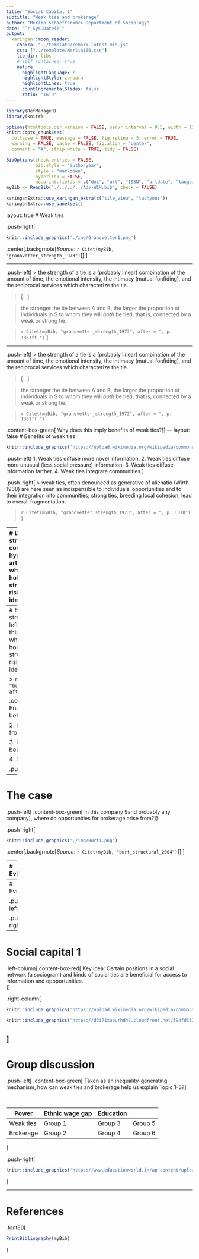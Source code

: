 ```yaml
---
title: "Social Capital 1"
subtitle: "Weak ties and brokerage"
author: "Merlin Schaeffer<br> Department of Sociology"
date: "`r Sys.Date()`"
output: 
  xaringan::moon_reader:
    chakra: "../template/remark-latest.min.js"
    css: ["../template/Merlin169.css"]
    lib_dir: libs
    # self_contained: true
    nature:
      highlightLanguage: r
      highlightStyle: zenburn
      highlightLines: true
      countIncrementalSlides: false
      ratio: '16:9'
---
```

```r
library(RefManageR)
library(knitr)

options(htmltools.dir.version = FALSE, servr.interval = 0.5, width = 115, digits = 3)
knitr::opts_chunk$set(
  collapse = TRUE, message = FALSE, fig.retina = 3, error = TRUE,
  warning = FALSE, cache = FALSE, fig.align = 'center',
  comment = "#", strip.white = TRUE, tidy = FALSE)

BibOptions(check.entries = FALSE, 
           bib.style = "authoryear", 
           style = "markdown",
           hyperlink = FALSE,
           no.print.fields = c("doi", "url", "ISSN", "urldate", "language", "note", "isbn", "volume"))
myBib <- ReadBib("./../../../Adv-WIM.bib", check = FALSE)

xaringanExtra::use_xaringan_extra(c("tile_view", "tachyons"))
xaringanExtra::use_panelset()
```
layout: true
# Weak ties

.push-right[
```r
knitr::include_graphics('./img/Granovetter1.png')
```
.center[.backgrnote[*Source*: `r Citet(myBib, "granovetter_strength_1973")`]]
]

---

.push-left[
> the strength of a tie is a (probably linear) combination of the amount of time, the emotional intensity, the intimacy (mutual fonfiding), and the reciprocal services which characterize the tie.

> [...]

> the stronger the tie between A and B, the larger the proportion of individuals in S to whom they will *both* be tied, that is, connected by a weak or strong tie.

> `r Citet(myBib, "granovetter_strength_1973", after = ", p. 1361ff.")`
]

---

.push-left[
> the strength of a tie is a (probably linear) combination of the amount of time, the emotional intensity, the intimacy (mutual fonfiding), and the reciprocal services which characterize the tie.

> [...]

> the stronger the tie between A and B, the larger the proportion of individuals in S to whom they will *both* be tied, that is, connected by a weak or strong tie.

> `r Citet(myBib, "granovetter_strength_1973", after = ", p. 1361ff.")`

.content-box-green[
Why does this imply benefits of weak ties?]]
---
layout: false
# Benefits of weak ties


```r
knitr::include_graphics('https://upload.wikimedia.org/wikipedia/commons/thumb/f/f1/Tie-network.jpg/800px-Tie-network.jpg')
```


.push-left[
1. Weak ties diffuse more novel information.
2. Weak ties diffuse more unusual (less social pressure) information.
3. Weak ties diffuse information farther.
4. Weak ties integrate communities.
]

.push-right[
> weak ties, often denounced as generative of alienatio (Wirth 1938) are here seen as indispensible to individuals' opportunities and to their integration into communities; strong ties, breeding local cohesion, lead to overall fragmentation.

> `r Citet(myBib, "granovetter_strength_1973", after = ", p. 1378")`
]

---
# Brokerage and structural holes
.left-column[
> The hypothesis in this article is that people who stand near the holes in a social structure are at higher risk of having good ideas.

> `r Citet(myBib, "burt_structural_2004", after = ", p. 349")`

<br>
.content-box-green[
Why?]]

.right-column[
```r
knitr::include_graphics('https://d3i71xaburhd42.cloudfront.net/f94fd3326a9bc7896d6606fa23a658c32cfc75c8/28-Figure1-1.png')
```
.center[.backgrnote[*Source*: `r Citet(myBib, "burt_structural_2004")`]]
]

---
# Brokerage and structural holes
.push-left[
> The hypothesis in this article is that people who stand near the holes in a social structure are at higher risk of having good ideas.

> `r Citet(myBib, "burt_structural_2004", after = ", p. 349")`


.content-box-blue[
1. Enable information flow between groups.

2. Help copy strategies from other groups.

3. Foster strategic behavior of own group.

4. Synthesize.]]

.push-right[
```r
knitr::include_graphics('https://d3i71xaburhd42.cloudfront.net/f94fd3326a9bc7896d6606fa23a658c32cfc75c8/28-Figure1-1.png')
```
.center[.backgrnote[*Source*: `r Citet(myBib, "burt_structural_2004")`]]
]

---
# The case

.push-left[
.content-box-green[
In this company 9and probably any company), where do opportunities for brokerage arise from?
]]

.push-right[
```r
knitr::include_graphics('./img/Burt1.png')
```
.center[.backgrnote[*Source*: `r Citet(myBib, "burt_structural_2004")`]]
]

---
# Evidence

.push-left[
```r
knitr::include_graphics('./img/Burt3.png')
```
]

.push-right[
```r
knitr::include_graphics('./img/Burt2.png')
```
.center[.backgrnote[*Source*: `r Citet(myBib, "burt_structural_2004")`]]
]

---
# Evidence

.push-left[
```r
knitr::include_graphics('./img/Burt5.png')
```
]

.push-right[
```r
knitr::include_graphics('./img/Burt4.png')
```
.center[.backgrnote[*Source*: `r Citet(myBib, "burt_structural_2004")`]]
]

---
# Social capital 1

.left-column[.content-box-red[
Key idea: Certain positions in a social network (a sociogram) and kinds of social ties are beneficial for access to information and oppportunities.    
]]

.right-column[
```r
knitr::include_graphics('https://upload.wikimedia.org/wikipedia/commons/thumb/f/f1/Tie-network.jpg/800px-Tie-network.jpg')
```

```r
knitr::include_graphics('https://d3i71xaburhd42.cloudfront.net/f94fd3326a9bc7896d6606fa23a658c32cfc75c8/28-Figure1-1.png')
```
]
---
# Group discussion

.push-left[
.content-box-green[
Taken as an inequality-generating mechanism, 
how can weak ties and brokerage help us explain Topic 1-3?
]

<br>

|                          Power | Ethnic wage gap | Education |
-------------------------|---------|---------|--------|
Weak ties  | Group 1 | Group 3 | Group 5 | 
Brokerage   | Group 2 | Group 4 | Group 6|


]

.push-right[
```r
knitr::include_graphics('https://www.educationworld.in/wp-content/uploads/2018/04/gd.jpg')
```
]

---
# References

.font80[
```r
PrintBibliography(myBib)
```
]
